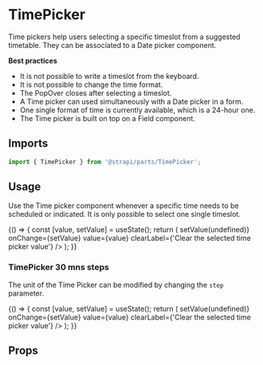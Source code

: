 <!--- TimePicker.stories.mdx --->


<Meta title="Design System/Molecules/TimePicker" component={TimePicker} />

# TimePicker

Time pickers help users selecting a specific timeslot from a suggested timetable. They can be associated to a Date picker component.

**Best practices**

- It is not possible to write a timeslot from the keyboard.
- It is not possible to change the time format.
- The PopOver closes after selecting a timeslot.
- A Time picker can used simultaneously with a Date picker in a form.
- One single format of time is currently available, which is a 24-hour one.
- The Time picker is built on top on a Field component.

## Imports

```js
import { TimePicker } from '@strapi/parts/TimePicker';
```

## Usage

Use the Time picker component whenever a specific time needs to be scheduled or indicated. It is only possible to select one single timeslot.

<Canvas>
  <Story name="base">
    {() => {
      const [value, setValue] = useState();
      return (
        <TimePicker
          label={'Choose a time'}
          disabled={false}
          error={undefined}
          hint={'Description line'}
          id={'tp-1'}
          onClear={() => setValue(undefined)}
          onChange={setValue}
          value={value}
          clearLabel={'Clear the selected time picker value'}
        />
      );
    }}
  </Story>
</Canvas>

### TimePicker 30 mns steps

The unit of the Time Picker can be modified by changing the `step` parameter.

<Canvas>
  <Story name="30-mns-step">
    {() => {
      const [value, setValue] = useState();
      return (
        <TimePicker
          step={30}
          label={'Choose a time'}
          disabled={false}
          error={undefined}
          hint={'Description line'}
          id={'tp-1'}
          onClear={() => setValue(undefined)}
          onChange={setValue}
          value={value}
          clearLabel={'Clear the selected time picker value'}
        />
      );
    }}
  </Story>
</Canvas>



## Props

<ArgsTable of={TimePicker} />
